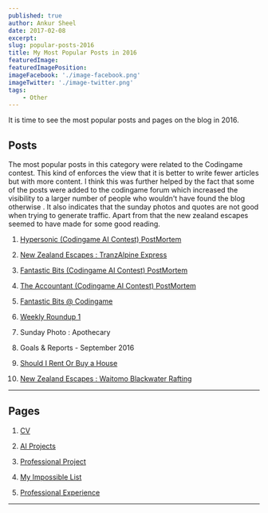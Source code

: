 ```yaml
---
published: true
author: Ankur Sheel
date: 2017-02-08
excerpt:
slug: popular-posts-2016
title: My Most Popular Posts in 2016
featuredImage:
featuredImagePosition:
imageFacebook: './image-facebook.png'
imageTwitter: './image-twitter.png'
tags:
    - Other
---
```


It is time to see the most popular posts and pages on the blog in 2016.

## Posts

The most popular posts in this category were related to the Codingame contest. This kind of enforces the view that it is
better to write fewer articles but with more content. I think this was further helped by the fact that some of the posts
were added to the codingame forum which increased the visibility to a larger number of people who wouldn't have found
the blog otherwise . It also indicates that the sunday photos and quotes are not good when trying to generate traffic.
Apart from that the new zealand escapes seemed to have made for some good reading.

1. [Hypersonic (Codingame AI Contest) PostMortem](./hypersonic-codingame-ai-contest-postmortem)

2. [New Zealand Escapes : TranzAlpine Express](./new-zealand-escapes-tranzalpine-express)

3. [Fantastic Bits (Codingame AI Contest) PostMortem](./fantastic-bits-codingame-ai-contest-postmortem)

4. [The Accountant (Codingame AI Contest) PostMortem](./accountant-codingame-ai-contest-postmortem)

5. [Fantastic Bits @ Codingame](./fantastic-bits-codingame)

6. [Weekly Roundup 1](./weekly-roundup-1)

7. Sunday Photo : Apothecary

8. Goals & Reports - September 2016

9. [Should I Rent Or Buy a House](./rent-buy-house)

10. [New Zealand Escapes : Waitomo Blackwater Rafting](./new-zealand-escapes-waitomo-blackwater-rafting)

---

## Pages

1. [CV](../cv)

2. [AI Projects](../cv/ai-projects)

3. [Professional Project](../cv/professional-projects)

4. [My Impossible List](../../impossible-list)

5. [Professional Experience](../cv/professional-experience)

---

